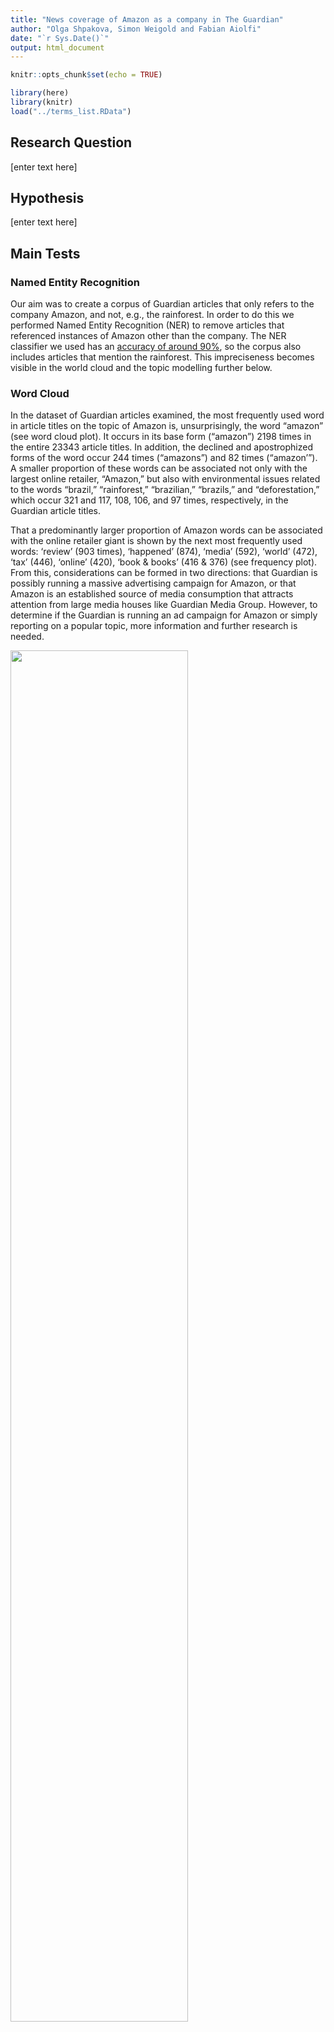 ```yaml
---
title: "News coverage of Amazon as a company in The Guardian"
author: "Olga Shpakova, Simon Weigold and Fabian Aiolfi"
date: "`r Sys.Date()`"
output: html_document
---
```


```r
knitr::opts_chunk$set(echo = TRUE)

library(here)
library(knitr)
load("../terms_list.RData")
```

## Research Question
[enter text here]

## Hypothesis
[enter text here]

## Main Tests

### Named Entity Recognition
Our aim was to create a corpus of Guardian articles that only refers to the company Amazon, and not, e.g., the rainforest. In order to do this we performed Named Entity Recognition (NER) to remove articles that referenced instances of Amazon other than the company. The NER classifier we used has an [accuracy of around 90%](https://spacy.io/usage/facts-figures#benchmarks), so the corpus also includes articles that mention the rainforest. This impreciseness becomes visible in the world cloud and the topic modelling further below.

### Word Cloud
In the dataset of Guardian articles examined, the most frequently used word in article titles on the topic of Amazon is, unsurprisingly, the word "amazon" (see word cloud plot). It occurs in its base form ("amazon") 2198 times in the entire 23343 article titles. In addition, the declined and apostrophized forms of the word occur 244 times ("amazons") and 82 times ("amazon'"). A smaller proportion of these words can be associated not only with the largest online retailer, "Amazon," but also with environmental issues related to the words "brazil," "rainforest," "brazilian," "brazils," and "deforestation," which occur 321 and 117, 108, 106, and 97 times, respectively, in the Guardian article titles.

That a predominantly larger proportion of Amazon words can be associated with the online retailer giant is shown by the next most frequently used words: 'review' (903 times), 'happened' (874), 'media' (592), 'world' (472), 'tax' (446), 'online' (420), 'book & books' (416 & 376) (see frequency plot). From this, considerations can be formed in two directions: that Guardian is possibly running a massive advertising campaign for Amazon, or that Amazon is an established source of media consumption that attracts attention from large media houses like Guardian Media Group. However, to determine if the Guardian is running an ad campaign for Amazon or simply reporting on a popular topic, more information and further research is needed.

![](Rplot_Amazon_Word_Cloud.png){width=75%}
![](Rplot_Frequency_Amazon.png){width=75%}

### Topic Modelling
We used Latent Dirichlet allocation (LDA) to form topic models of the articles in our Guardian corpus. We set the number of topics to be ten. Training the model on the corpus took several hours, which prevented us from trying out different numbers of topics. This could be an interesting hyper-parameter to play with in future work.

The following table displays the ten most important terms for each topic. Based on these terms, we named each topic manually.

```r
kable(terms_list)
```

This figure displays the share of articles of each topic in our corpus. Unsurprisingly, articles referencing the company Amazon are the most common. The following three topics (Publishing, TV & Films, Digital) may refer to Amazon as a media giant, selling books, producing TV series and movies and offering digital services such as AWS. We see that around 10% of articles contain environmental references. This may include the Amazon rainforest, but perhaps also articles on the environmental impact of the company, due to its sheer size in the world. Why other the topics appear, such as Travel, Football or COVID-19 is currently unclear and would require further investigation.

![](topic_frequency_bar_plot.png){width=50%}


